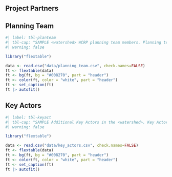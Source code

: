 
## Project Partners {-}

## Planning Team {-}

```r
#| label: tbl-planteam
#| tbl-cap: "SAMPLE <watershed> WCRP planning team members. Planning team members contributed to the development of this plan by participating in a series of workshops and document and data review. The plan was generated based on the input and feedback of the local groups and organizations listed in this table."
#| warning: false

library("flextable")

data <- read.csv("data/planning_team.csv", check.names=FALSE)
ft <- flextable(data)
ft <- bg(ft, bg = "#008270", part = "header")
ft <- color(ft, color = "white", part = "header")
ft <- set_caption(ft)
ft |> autofit() 
```

## Key Actors {-}

```r
#| label: tbl-keyact
#| tbl-cap: "SAMPLE Additional Key Actors in the <watershed>. Key Actors are the individuals, groups, and/or organizations, outside of the planning team, with influence and relevant experience in the watershed, whose engagement will be critical for the successful implementation of this WCRP."
#| warning: false

library("flextable")

data <- read.csv("data/key_actors.csv", check.names=FALSE)
ft <- flextable(data)
ft <- bg(ft, bg = "#008270", part = "header")
ft <- color(ft, color = "white", part = "header")
ft <- set_caption(ft)
ft |> autofit() 
```

